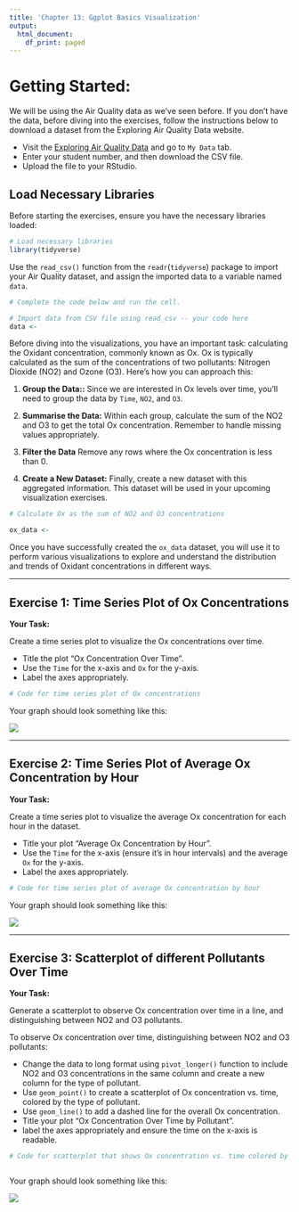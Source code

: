 ```yaml
---
title: 'Chapter 13: Ggplot Basics Visualization'
output:
  html_document:
    df_print: paged
---
```


# Getting Started:

We will be using the Air Quality data as we've seen before. If you don't have the data, before diving into the exercises, follow the instructions below to download a dataset from the Exploring Air Quality Data website.

-   Visit the [Exploring Air Quality Data](https://uoft-chem.shinyapps.io/Air_Quality_App/) and go to `My Data` tab.
-   Enter your student number, and then download the CSV file.
-   Upload the file to your RStudio.

## Load Necessary Libraries

Before starting the exercises, ensure you have the necessary libraries loaded:

```r
# Load necessary libraries
library(tidyverse)
```

Use the `read_csv()` function from the `readr`(`tidyverse`) package to import your Air Quality dataset, and assign the imported data to a variable named `data`.

```r
# Complete the code below and run the cell.

# Import data from CSV file using read_csv -- your code here
data <- 
```

Before diving into the visualizations, you have an important task: calculating the Oxidant concentration, commonly known as Ox. Ox is typically calculated as the sum of the concentrations of two pollutants: Nitrogen Dioxide (NO2) and Ozone (O3). Here’s how you can approach this:

1.  **Group the Data::** Since we are interested in Ox levels over time, you’ll need to group the data by `Time`, `NO2`, and `O3`.

2.  **Summarise the Data:** Within each group, calculate the sum of the NO2 and O3 to get the total Ox concentration. Remember to handle missing values appropriately.

3.  **Filter the Data** Remove any rows where the Ox concentration is less than 0.

4.  **Create a New Dataset:** Finally, create a new dataset with this aggregated information. This dataset will be used in your upcoming visualization exercises.

```r
# Calculate Ox as the sum of NO2 and O3 concentrations

ox_data <- 
```

Once you have successfully created the `ox_data` dataset, you will use it to perform various visualizations to explore and understand the distribution and trends of Oxidant concentrations in different ways.

------------------------------------------------------------------------

## Exercise 1: Time Series Plot of Ox Concentrations

**Your Task:**

Create a time series plot to visualize the Ox concentrations over time.

-   Title the plot "Ox Concentration Over Time".
-   Use the `Time` for the x-axis and `Ox` for the y-axis.
-   Label the axes appropriately.

```r
# Code for time series plot of Ox concentrations


```

Your graph should look something like this:

![](ox_conc_graph.png)

------------------------------------------------------------------------

## Exercise 2: Time Series Plot of Average Ox Concentration by Hour

**Your Task:**

Create a time series plot to visualize the average Ox concentration for each hour in the dataset.

-   Title your plot "Average Ox Concentration by Hour".
-   Use the `Time` for the x-axis (ensure it's in hour intervals) and the average `Ox` for the y-axis.
-   Label the axes appropriately.

```r
# Code for time series plot of average Ox concentration by hour

```

Your graph should look something like this:

![](ox_conc_time_graph.png)

------------------------------------------------------------------------

## Exercise 3: Scatterplot of different Pollutants Over Time

**Your Task:**

Generate a scatterplot to observe Ox concentration over time in a line, and distinguishing between NO2 and O3 pollutants.

To observe Ox concentration over time, distinguishing between NO2 and O3 pollutants:

-   Change the data to long format using `pivot_longer()` function to include NO2 and O3 concentrations in the same column and create a new column for the type of pollutant.
-   Use `geom_point()` to create a scatterplot of Ox concentration vs. time, colored by the type of pollutant.
-   Use `geom_line()` to add a dashed line for the overall Ox concentration.
-   Title your plot "Ox Concentration Over Time by Pollutant".
-   label the axes appropriately and ensure the time on the x-axis is readable.

```r
# Code for scatterplot that shows Ox concentration vs. time colored by pollutant



```

Your graph should look something like this:

![](ox_conc_color.png)

